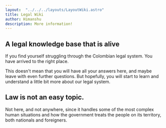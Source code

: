 ```yaml
---
layout:  "../../../layouts/LayoutWiki.astro"
title: Legal Wiki
author: Himanshu
description: More information!
---
```


## A legal knowledge base that is alive
If you find yourself struggling through the Colombian legal system. You have arrived to the right place.

This doesn't mean that you will have all your answers here, and maybe leave with even further questions. 
But hopefully, you will start to learn and understand a little bit more about our legal system.

## Law is not an easy topic. 
Not here, and not anywhere, since it handles some of the most complex human situations and how the government treats the people on its territory, both nationals and foreigners.
